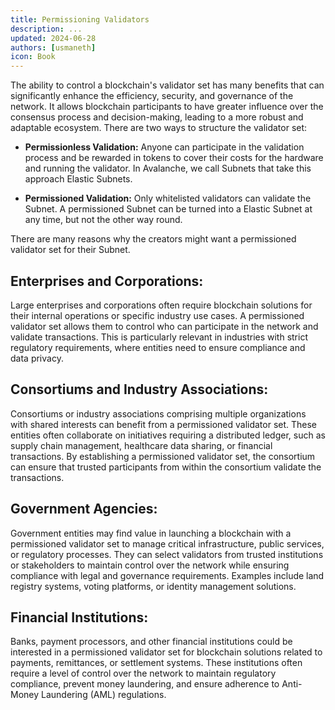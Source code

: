 ```yaml
---
title: Permissioning Validators
description: ...
updated: 2024-06-28
authors: [usmaneth]
icon: Book
---
```


The ability to control a blockchain's validator set has many benefits that can significantly enhance the efficiency, security, and governance of the network. It allows blockchain participants to have greater influence over the consensus process and decision-making, leading to a more robust and adaptable ecosystem. There are two ways to structure the validator set:

- **Permissionless Validation:** Anyone can participate in the validation process and be rewarded in tokens to cover their costs for the hardware and running the validator. In Avalanche, we call Subnets that take this approach Elastic Subnets.

- **Permissioned Validation:** Only whitelisted validators can validate the Subnet. A permissioned Subnet can be turned into a Elastic Subnet at any time, but not the other way round.

There are many reasons why the creators might want a permissioned validator set for their Subnet. 

## Enterprises and Corporations: 

Large enterprises and corporations often require blockchain solutions for their internal operations or specific industry use cases. A permissioned validator set allows them to control who can participate in the network and validate transactions. This is particularly relevant in industries with strict regulatory requirements, where entities need to ensure compliance and data privacy.

## Consortiums and Industry Associations: 

Consortiums or industry associations comprising multiple organizations with shared interests can benefit from a permissioned validator set. These entities often collaborate on initiatives requiring a distributed ledger, such as supply chain management, healthcare data sharing, or financial transactions. By establishing a permissioned validator set, the consortium can ensure that trusted participants from within the consortium validate the transactions.

## Government Agencies: 

Government entities may find value in launching a blockchain with a permissioned validator set to manage critical infrastructure, public services, or regulatory processes. They can select validators from trusted institutions or stakeholders to maintain control over the network while ensuring compliance with legal and governance requirements. Examples include land registry systems, voting platforms, or identity management solutions.

## Financial Institutions: 

Banks, payment processors, and other financial institutions could be interested in a permissioned validator set for blockchain solutions related to payments, remittances, or settlement systems. These institutions often require a level of control over the network to maintain regulatory compliance, prevent money laundering, and ensure adherence to Anti-Money Laundering (AML) regulations.
